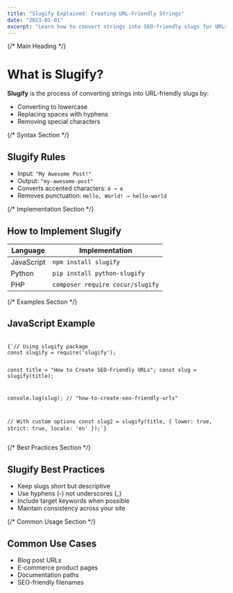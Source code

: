 ```yaml
---
title: "Slugify Explained: Creating URL-Friendly Strings"
date: "2023-01-01"
excerpt: "Learn how to convert strings into SEO-friendly slugs for URLs and filenames."
---
```


<div className="prose max-w-none">
  {/* Main Heading */}
  <h1 className="text-3xl font-bold my-6">What is Slugify?</h1>
  
  <div className="text-gray-700 mb-6">
    <strong>Slugify</strong> is the process of converting strings into URL-friendly slugs by:
  </div>

  <ul className="list-disc pl-6 mb-6">
    <li className="mb-2">Converting to lowercase</li>
    <li className="mb-2">Replacing spaces with hyphens</li>
    <li>Removing special characters</li>
  </ul>

  {/* Syntax Section */}
  <h2 className="text-2xl font-bold my-6 pb-2">Slugify Rules</h2>
  
  <div className="bg-gray-50 p-4 rounded-lg mb-6">
    <ul className="list-disc pl-6 space-y-2">
      <li>Input: <code className="bg-gray-100 px-1.5 py-0.5 rounded">"My Awesome Post!"</code></li>
      <li>Output: <code className="bg-gray-100 px-1.5 py-0.5 rounded">"my-awesome-post"</code></li>
      <li>Converts accented characters: <code>é → e</code></li>
      <li>Removes punctuation: <code>Hello, World! → hello-world</code></li>
    </ul>
  </div>

  {/* Implementation Section */}
  <h2 className="text-2xl font-bold my-6 pb-2">How to Implement Slugify</h2>
  
  <div className="overflow-x-auto mb-6">
    <table className="min-w-full bg-white border border-gray-200">
      <thead>
        <tr className="bg-gray-100">
          <th className="py-2 px-4 border-b text-left">Language</th>
          <th className="py-2 px-4 border-b text-left">Implementation</th>
        </tr>
      </thead>
      <tbody>
        <tr>
          <td className="py-2 px-4 border-b">JavaScript</td>
          <td className="py-2 px-4 border-b">
            <code>npm install slugify</code>
          </td>
        </tr>
        <tr className="bg-gray-50">
          <td className="py-2 px-4 border-b">Python</td>
          <td className="py-2 px-4 border-b">
            <code>pip install python-slugify</code>
          </td>
        </tr>
        <tr>
          <td className="py-2 px-4 border-b">PHP</td>
          <td className="py-2 px-4 border-b">
            <code>composer require cocur/slugify</code>
          </td>
        </tr>
      </tbody>
    </table>
  </div>

  {/* Examples Section */}
  <h2 className="text-2xl font-bold my-6 pb-2">JavaScript Example</h2>
  <div className="bg-gray-800 p-4 rounded-lg mb-6">
    <pre className="text-sm text-gray-100 overflow-x-auto">
      <code>
{`// Using slugify package
const slugify = require('slugify');

const title = "How to Create SEO-Friendly URLs";
const slug = slugify(title); 

console.log(slug); // "how-to-create-seo-friendly-urls"

// With custom options
const slug2 = slugify(title, {
  lower: true,
  strict: true,
  locale: 'en'
});`}
      </code>
    </pre>
  </div>

  {/* Best Practices Section */}
  <h2 className="text-2xl font-bold my-6 pb-2">Slugify Best Practices</h2>
  <ul className="list-disc pl-6 mb-6">
    <li className="mb-2">Keep slugs short but descriptive</li>
    <li className="mb-2">Use hyphens (-) not underscores (_)</li>
    <li className="mb-2">Include target keywords when possible</li>
    <li>Maintain consistency across your site</li>
  </ul>

  {/* Common Usage Section */}
  <h2 className="text-2xl font-bold my-6 pb-2">Common Use Cases</h2>
  <ul className="list-disc pl-6">
    <li className="mb-2">Blog post URLs</li>
    <li className="mb-2">E-commerce product pages</li>
    <li className="mb-2">Documentation paths</li>
    <li>SEO-friendly filenames</li>
  </ul>
</div>